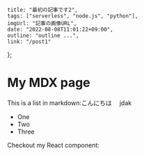     title: "最初の記事です2",
    tags: ["serverless", "node.js", "python"],
    imgUrl: "記事の画像URL",
    date: "2022-08-08T11:01:22+09:00",
    outline: "outline ...",
    link: "/post1"
};

# My MDX page

This is a list in markdown:こんにちは　
jdak


- One
- Two
- Three

Checkout my React component:
